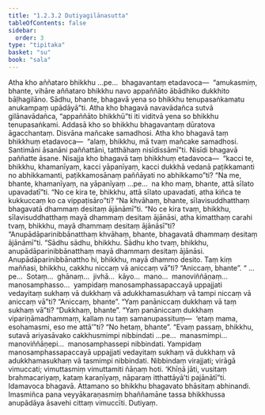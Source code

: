 ```yaml
---
title: "1.2.3.2 Dutiyagilānasutta"
tableOfContents: false
sidebar:
  order: 3
type: "tipitaka"
basket: "su"
book: "sala"
---
```



<DynamicBreadcrumb />

<Division number="75" book="sala" bookNo="13" page="273">

<Paragraph number="302" book="sala">
Atha kho aññataro bhikkhu …pe…  bhagavantaṃ etadavoca—  “amukasmiṃ, bhante, vihāre aññataro bhikkhu navo appaññāto ābādhiko dukkhito bāḷhagilāno. Sādhu, bhante, bhagavā yena so bhikkhu tenupasaṅkamatu anukampaṃ upādāyā”ti.
</Paragraph>

<Paragraph number="303" book="sala">
Atha kho bhagavā navavādañca sutvā gilānavādañca, “appaññāto bhikkhū”ti iti viditvā yena so bhikkhu tenupasaṅkami. Addasā kho so bhikkhu bhagavantaṃ dūratova āgacchantaṃ. Disvāna mañcake samadhosi. Atha kho bhagavā taṃ bhikkhuṃ etadavoca—  “alaṃ, bhikkhu, mā tvaṃ mañcake samadhosi. Santimāni āsanāni paññattāni, tatthāhaṃ nisīdissāmī”ti. Nisīdi bhagavā paññatte āsane. Nisajja kho bhagavā taṃ bhikkhuṃ etadavoca—  “kacci te, bhikkhu, khamanīyaṃ, kacci yāpanīyaṃ, kacci dukkhā vedanā paṭikkamanti no abhikkamanti, paṭikkamosānaṃ paññāyati no abhikkamo”ti?
</Paragraph>

<Paragraph number="304" book="sala">
“Na me, bhante, khamanīyaṃ, na yāpanīyaṃ …pe…  na kho maṃ, bhante, attā sīlato upavadatī”ti.
</Paragraph>

<Paragraph number="305" book="sala">
“No ce kira te, bhikkhu, attā sīlato upavadati, atha kiñca te kukkuccaṃ ko ca vippaṭisāro”ti?
</Paragraph>

<Paragraph number="306" book="sala">
“Na khvāhaṃ, bhante, sīlavisuddhatthaṃ bhagavatā dhammaṃ desitaṃ ājānāmī”ti.
</Paragraph>

<Paragraph number="307" book="sala">
“No ce kira tvaṃ, bhikkhu, sīlavisuddhatthaṃ mayā dhammaṃ desitaṃ ājānāsi, atha kimatthaṃ carahi tvaṃ, bhikkhu, mayā dhammaṃ desitaṃ ājānāsī”ti?
</Paragraph>

<Paragraph number="308" book="sala">
“Anupādāparinibbānatthaṃ khvāhaṃ, bhante, bhagavatā dhammaṃ desitaṃ ājānāmī”ti.
</Paragraph>

<Paragraph number="309" book="sala">
“Sādhu sādhu, bhikkhu. Sādhu kho tvaṃ, bhikkhu, anupādāparinibbānatthaṃ mayā dhammaṃ desitaṃ ājānāsi. Anupādāparinibbānattho hi, bhikkhu, mayā dhammo desito.
</Paragraph>

<Paragraph number="310" book="sala">
Taṃ kiṃ maññasi, bhikkhu, cakkhu niccaṃ vā aniccaṃ vā”ti?
</Paragraph>

<Paragraph number="311" book="sala">
“Aniccaṃ, bhante”.
</Paragraph>

<Paragraph number="312" book="sala">
“ …pe…  Sotaṃ…  ghānaṃ…  jivhā…  kāyo…  mano…  manoviññāṇaṃ…  manosamphasso…  yampidaṃ manosamphassapaccayā uppajjati vedayitaṃ sukhaṃ vā dukkhaṃ vā adukkhamasukhaṃ vā tampi niccaṃ vā aniccaṃ vā”ti?
</Paragraph>

<Paragraph number="313" book="sala">
“Aniccaṃ, bhante”.
</Paragraph>

<Paragraph number="314" book="sala">
“Yaṃ panāniccaṃ dukkhaṃ vā taṃ sukhaṃ vā”ti?
</Paragraph>

<Paragraph number="315" book="sala">
“Dukkhaṃ, bhante”.
</Paragraph>

<Paragraph number="316" book="sala">
“Yaṃ panāniccaṃ dukkhaṃ vipariṇāmadhammaṃ, kallaṃ nu taṃ samanupassituṃ—  ‘etaṃ mama, esohamasmi, eso me attā’”ti?
</Paragraph>

<Paragraph number="317" book="sala">
“No hetaṃ, bhante”.
</Paragraph>

<Paragraph number="318" book="sala">
“Evaṃ passaṃ, bhikkhu, sutavā ariyasāvako cakkhusmimpi nibbindati …pe…  manasmimpi…  manoviññāṇepi…  manosamphassepi nibbindati. Yampidaṃ manosamphassapaccayā uppajjati vedayitaṃ sukhaṃ vā dukkhaṃ vā adukkhamasukhaṃ vā tasmimpi nibbindati. Nibbindaṃ virajjati; virāgā vimuccati; vimuttasmiṃ vimuttamiti ñāṇaṃ hoti. ‘Khīṇā jāti, vusitaṃ brahmacariyaṃ, kataṃ karaṇīyaṃ, nāparaṃ itthattāyā’ti pajānātī”ti.
</Paragraph>

<Paragraph number="319" book="sala">
Idamavoca bhagavā. Attamano so bhikkhu bhagavato bhāsitaṃ abhinandi. Imasmiñca pana veyyākaraṇasmiṃ bhaññamāne tassa bhikkhussa anupādāya āsavehi cittaṃ vimuccīti.

</Paragraph>
</Division>

<Paragraph number="320" type="center" book="sala">
Dutiyaṃ.
</Paragraph>